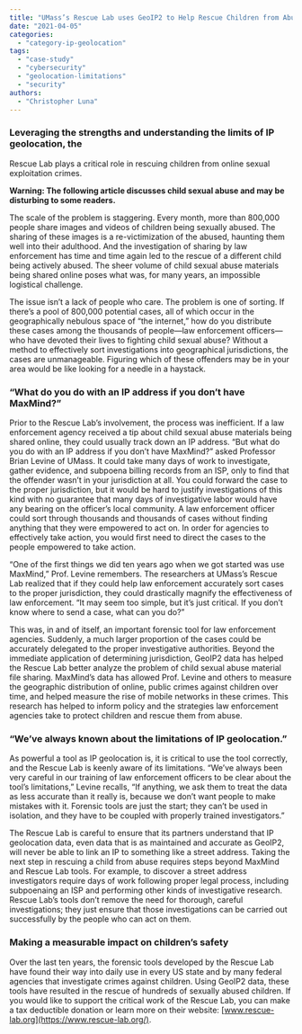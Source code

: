 ```yaml
---
title: "UMass’s Rescue Lab uses GeoIP2 to Help Rescue Children from Abuse"
date: "2021-04-05"
categories:
  - "category-ip-geolocation"
tags:
  - "case-study"
  - "cybersecurity"
  - "geolocation-limitations"
  - "security"
authors:
  - "Christopher Luna"
---
```


### Leveraging the strengths and understanding the limits of IP geolocation, the
Rescue Lab plays a critical role in rescuing children from online sexual
exploitation crimes.

**Warning: The following article discusses child sexual abuse and may be
disturbing to some readers.**

The scale of the problem is staggering. Every month, more than 800,000 people
share images and videos of children being sexually abused. The sharing of these
images is a re-victimization of the abused, haunting them well into their
adulthood. And the investigation of sharing by law enforcement has time and time
again led to the rescue of a different child being actively abused. The sheer
volume of child sexual abuse materials being shared online poses what was, for
many years, an impossible logistical challenge.

The issue isn’t a lack of people who care. The problem is one of sorting. If
there’s a pool of 800,000 potential cases, all of which occur in the
geographically nebulous space of “the internet,” how do you distribute these
cases among the thousands of people—law enforcement officers—who have devoted
their lives to fighting child sexual abuse? Without a method to effectively sort
investigations into geographical jurisdictions, the cases are unmanageable.
Figuring which of these offenders may be in your area would be like looking for
a needle in a haystack.

### “What do you do with an IP address if you don’t have MaxMind?”

Prior to the Rescue Lab’s involvement, the process was inefficient. If a law
enforcement agency received a tip about child sexual abuse materials being
shared online, they could usually track down an IP address. “But what do you do
with an IP address if you don’t have MaxMind?” asked Professor Brian Levine of
UMass. It could take many days of work to investigate, gather evidence, and
subpoena billing records from an ISP, only to find that the offender wasn’t in
your jurisdiction at all. You could forward the case to the proper jurisdiction,
but it would be hard to justify investigations of this kind with no guarantee
that many days of investigative labor would have any bearing on the officer’s
local community. A law enforcement officer could sort through thousands and
thousands of cases without finding anything that they were empowered to act on.
In order for agencies to effectively take action, you would first need to direct
the cases to the people empowered to take action.

“One of the first things we did ten years ago when we got started was use
MaxMind,” Prof. Levine remembers. The researchers at UMass’s Rescue Lab realized
that if they could help law enforcement accurately sort cases to the proper
jurisdiction, they could drastically magnify the effectiveness of law
enforcement. “It may seem too simple, but it’s just critical. If you don’t know
where to send a case, what can you do?”

This was, in and of itself, an important forensic tool for law enforcement
agencies. Suddenly, a much larger proportion of the cases could be accurately
delegated to the proper investigative authorities. Beyond the immediate
application of determining jurisdiction, GeoIP2 data has helped the Rescue Lab
better analyze the problem of child sexual abuse material file sharing.
MaxMind’s data has allowed Prof. Levine and others to measure the geographic
distribution of online, public crimes against children over time, and helped
measure the rise of mobile networks in these crimes. This research has helped to
inform policy and the strategies law enforcement agencies take to protect
children and rescue them from abuse.

### “We’ve always known about the limitations of IP geolocation.”

As powerful a tool as IP geolocation is, it is critical to use the tool
correctly, and the Rescue Lab is keenly aware of its limitations. “We’ve always
been very careful in our training of law enforcement officers to be clear about
the tool’s limitations,” Levine recalls, “If anything, we ask them to treat the
data as less accurate than it really is, because we don’t want people to make
mistakes with it. Forensic tools are just the start; they can’t be used in
isolation, and they have to be coupled with properly trained investigators.”

The Rescue Lab is careful to ensure that its partners understand that IP
geolocation data, even data that is as maintained and accurate as GeoIP2, will
never be able to link an IP to something like a street address. Taking the next
step in rescuing a child from abuse requires steps beyond MaxMind and Rescue Lab
tools. For example, to discover a street address investigators require days of
work following proper legal process, including subpoenaing an ISP and performing
other kinds of investigative research. Rescue Lab’s tools don’t remove the need
for thorough, careful investigations; they just ensure that those investigations
can be carried out successfully by the people who can act on them.

### Making a measurable impact on children’s safety

Over the last ten years, the forensic tools developed by the Rescue Lab have
found their way into daily use in every US state and by many federal agencies
that investigate crimes against children. Using GeoIP2 data, these tools have
resulted in the rescue of hundreds of sexually abused children. If you would
like to support the critical work of the Rescue Lab, you can make a tax
deductible donation or learn more on their website:
[www.rescue-lab.org](https://www.rescue-lab.org/).
